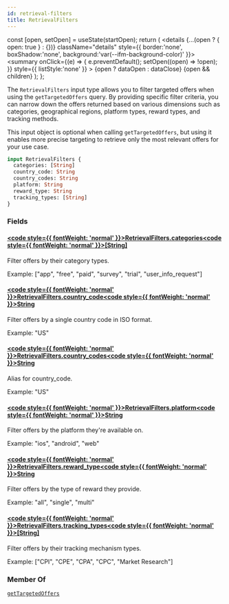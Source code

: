 ```yaml
---
id: retrieval-filters
title: RetrievalFilters
---
```









  const [open, setOpen] = useState(startOpen);
  return (
    <details {...(open ? { open: true } : {})} className="details" style={{ border:'none', boxShadow:'none', background:'var(--ifm-background-color)' }}>
      <summary
        onClick={(e) => {
          e.preventDefault();
          setOpen((open) => !open);
        }}
        style={{ listStyle:'none' }}
      >
      {open ? dataOpen : dataClose}
      </summary>
      {open && children}
    </details>
  );
};








The `RetrievalFilters` input type allows you to filter targeted offers when using the `getTargetedOffers` query. By providing specific filter criteria, you can narrow down the offers returned based on various dimensions such as categories, geographical regions, platform types, reward types, and tracking methods.

This input object is optional when calling `getTargetedOffers`, but using it enables more precise targeting to retrieve only the most relevant offers for your use case.


```graphql
input RetrievalFilters {
  categories: [String]
  country_code: String
  country_codes: String
  platform: String
  reward_type: String
  tracking_types: [String]
}
```




### Fields

#### [<code style={{ fontWeight: 'normal' }}>RetrievalFilters.<b>categories</b></code>](#)<Bullet />[<code style={{ fontWeight: 'normal' }}><b>[String]</b></code>](/targeted-api/types/scalars/string.mdx) <Badge class="badge badge--secondary " text="list"/> <Badge class="badge badge--secondary " text="scalar"/> 
Filter offers by their category types.

Example: ["app", "free", "paid", "survey", "trial", "user_info_request"]

#### [<code style={{ fontWeight: 'normal' }}>RetrievalFilters.<b>country_code</b></code>](#)<Bullet />[<code style={{ fontWeight: 'normal' }}><b>String</b></code>](/targeted-api/types/scalars/string.mdx) <Badge class="badge badge--secondary " text="scalar"/> 
Filter offers by a single country code in ISO format.

Example: "US"

#### [<code style={{ fontWeight: 'normal' }}>RetrievalFilters.<b>country_codes</b></code>](#)<Bullet />[<code style={{ fontWeight: 'normal' }}><b>String</b></code>](/targeted-api/types/scalars/string.mdx) <Badge class="badge badge--secondary " text="scalar"/> 
Alias for country_code.

Example: "US"

#### [<code style={{ fontWeight: 'normal' }}>RetrievalFilters.<b>platform</b></code>](#)<Bullet />[<code style={{ fontWeight: 'normal' }}><b>String</b></code>](/targeted-api/types/scalars/string.mdx) <Badge class="badge badge--secondary " text="scalar"/> 
Filter offers by the platform they're available on.

Example: "ios", "android", "web"

#### [<code style={{ fontWeight: 'normal' }}>RetrievalFilters.<b>reward_type</b></code>](#)<Bullet />[<code style={{ fontWeight: 'normal' }}><b>String</b></code>](/targeted-api/types/scalars/string.mdx) <Badge class="badge badge--secondary " text="scalar"/> 
Filter offers by the type of reward they provide.

Example: "all", "single", "multi"

#### [<code style={{ fontWeight: 'normal' }}>RetrievalFilters.<b>tracking_types</b></code>](#)<Bullet />[<code style={{ fontWeight: 'normal' }}><b>[String]</b></code>](/targeted-api/types/scalars/string.mdx) <Badge class="badge badge--secondary " text="list"/> <Badge class="badge badge--secondary " text="scalar"/> 
Filter offers by their tracking mechanism types.

Example: ["CPI", "CPE", "CPA", "CPC", "Market Research"]






### Member Of

[`getTargetedOffers`](/targeted-api/operations/queries/get-targeted-offers.mdx)  <Badge class="badge badge--secondary badge--relation" text="query"/>